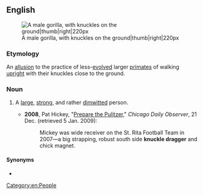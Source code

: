 {{also|knuckledragger|knuckle-dragger}}
==English==
[[Image:Male silverback Gorilla.JPG|A male gorilla, with knuckles on the ground|thumb|right|220px]]

===Etymology===
An [[allusion]] to the practice of less-[[evolve]]d larger [[primate]]s of walking [[upright]] with their knuckles close to the ground.

===Noun===
{{en-noun}}

# {{lb|en|idiomatic|often|derogatory}} A [[large]], [[strong]], and rather [[dimwitted]] person.
#* '''2008''', Pat Hickey, "[http://cdobs.com/archive/our-columns/prepare-the-pulitzer-tribune-finds-cookies-contain-eggs-and-milk%2C2236/ Prepare the Pulitzer]," ''Chicago Daily Observer'', 21 Dec. (retrieved 5 Jan. 2009):
#*: Mickey was wide receiver on the St. Rita Football Team in 2007—a big strapping, robust south side '''knuckle dragger''' and chick magnet.

====Synonyms====
* {{l|en|neanderthal|Neanderthal}}

[[Category:en:People]]